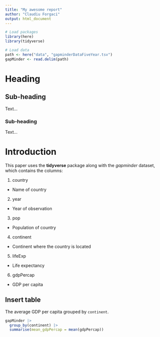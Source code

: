 ```yaml
---
title: "My awesome report"
author: "Claudiu Forgaci"
output: html_document
---
```


```r
# Load packages
library(here)
library(tidyverse)
```

```r
# Load data
path <- here("data", "gapminderDataFiveYear.tsv")
gapMinder <- read.delim(path)
```

# Heading

## Sub-heading

Text...

### Sub-heading

Text...

# Introduction

<!-- This is a note -->

This paper uses the **tidyverse** package along with the *gapminder* dataset, which contains the columns:

1.  country

-   Name of country

2.  year

-   Year of observation

3.  pop

-   Population of country

4.  continent

-   Continent where the country is located

5.  lifeExp

-   Life expectancy

6.  gdpPercap

-   GDP per capita

## Insert table

The average GDP per capita grouped by `continent`.

```r
gapMinder |> 
  group_by(continent) |> 
  summarise(mean_gdpPercap = mean(gdpPercap))
```
